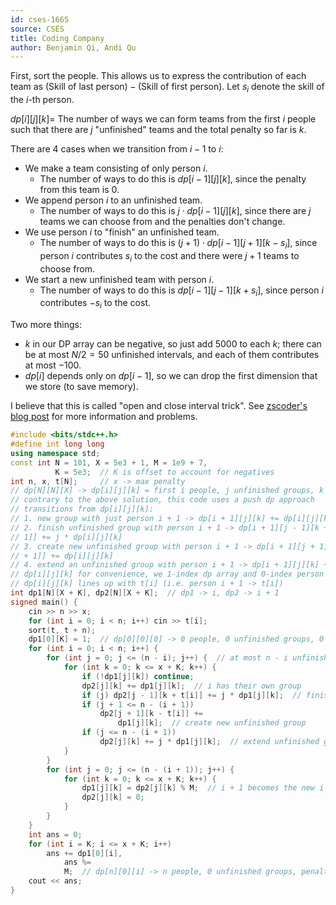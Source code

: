 ```yaml
---
id: cses-1665
source: CSES
title: Coding Company
author: Benjamin Qi, Andi Qu
---
```


First, sort the people. This allows us to express the contribution of each team
as $(\text{Skill of last person}) - (\text{Skill of first person})$. Let $s_i$
denote the skill of the $i$-th person.

$dp[i][j][k] =$ The number of ways we can form teams from the first $i$ people
such that there are $j$ "unfinished" teams and the total penalty so far is $k$.

There are 4 cases when we transition from $i - 1$ to $i$:

- We make a team consisting of only person $i$.
  - The number of ways to do this is $dp[i - 1][j][k]$, since the penalty from
    this team is 0.
- We append person $i$ to an unfinished team.
  - The number of ways to do this is $j \cdot dp[i - 1][j][k]$, since there are
    $j$ teams we can choose from and the penalties don't change.
- We use person $i$ to "finish" an unfinished team.
  - The number of ways to do this is $(j+1) \cdot dp[i - 1][j + 1][k - s_i]$,
    since person $i$ contributes $s_i$ to the cost and there were $j + 1$ teams
    to choose from.
- We start a new unfinished team with person $i$.
  - The number of ways to do this is $dp[i - 1][j - 1][k + s_i]$, since person
    $i$ contributes $-s_i$ to the cost.

Two more things:

- $k$ in our DP array can be negative, so just add 5000 to each $k$; there can be at most $N/2 = 50$ unfinished intervals, and each of them contributes at most $-100$.
- $dp[i]$ depends only on $dp[i - 1]$, so we can drop the first dimension that
  we store (to save memory).

I believe that this is called "open and close interval trick". See
[zscoder's blog post](https://codeforces.com/blog/entry/47764) for more
information and problems.

```cpp
#include <bits/stdc++.h>
#define int long long
using namespace std;
const int N = 101, X = 5e3 + 1, M = 1e9 + 7,
          K = 5e3;  // K is offset to account for negatives
int n, x, t[N];     // x -> max penalty
// dp[N][N][X] -> dp[i][j][k] = first i people, j unfinished groups, k penalty
// contrary to the above solution, this code uses a push dp approach
// transitions from dp[i][j][k]:
// 1. new group with just person i + 1 -> dp[i + 1][j][k] += dp[i][j][k]
// 2. finish unfinished group with person i + 1 -> dp[i + 1][j - 1][k + s[i +
// 1]] += j * dp[i][j][k]
// 3. create new unfinished group with person i + 1 -> dp[i + 1][j + 1][k - s[i
// + 1]] += dp[i][j][k]
// 4. extend an unfinished group with person i + 1 -> dp[i + 1][j][k] += j *
// dp[i][j][k] for convenience, we 1-index dp array and 0-index person array so
// dp[i][j][k] lines up with t[i] (i.e. person i + 1 -> t[i])
int dp1[N][X + K], dp2[N][X + K];  // dp1 -> i, dp2 -> i + 1
signed main() {
	cin >> n >> x;
	for (int i = 0; i < n; i++) cin >> t[i];
	sort(t, t + n);
	dp1[0][K] = 1;  // dp[0][0][0] -> 0 people, 0 unfinished groups, 0 penalty
	for (int i = 0; i < n; i++) {
		for (int j = 0; j <= (n - i); j++) {  // at most n - i unfinished groups
			for (int k = 0; k <= x + K; k++) {
				if (!dp1[j][k]) continue;
				dp2[j][k] += dp1[j][k];  // i has their own group
				if (j) dp2[j - 1][k + t[i]] += j * dp1[j][k];  // finish group
				if (j + 1 <= n - (i + 1))
					dp2[j + 1][k - t[i]] +=
					    dp1[j][k];  // create new unfinished group
				if (j <= n - (i + 1))
					dp2[j][k] += j * dp1[j][k];  // extend unfinished group
			}
		}
		for (int j = 0; j <= (n - (i + 1)); j++) {
			for (int k = 0; k <= x + K; k++) {
				dp1[j][k] = dp2[j][k] % M;  // i + 1 becomes the new i
				dp2[j][k] = 0;
			}
		}
	}
	int ans = 0;
	for (int i = K; i <= x + K; i++)
		ans += dp1[0][i],
		    ans %=
		    M;  // dp[n][0][i] -> n people, 0 unfinished groups, penalty <= x
	cout << ans;
}
```

